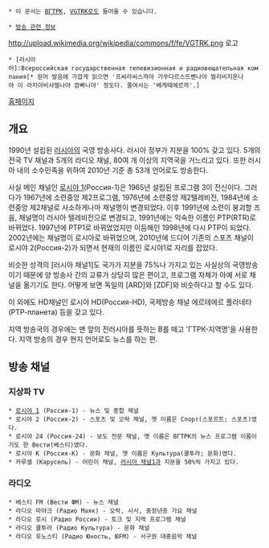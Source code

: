  * 이 문서는 [[ВГТРК]], [[VGTRK]]로도 들어올 수 있습니다.

 * [[방송 관련 정보]]

http://upload.wikimedia.org/wikipedia/commons/f/fe/VGTRK.png
로고

 * [러시아어]:Всероссийская государственная телевизионная и радиовещательная компания[* 원어 발음에 가깝게 읽으면 '프씨라씨스까야 가쑤다르스뜨볜나야 찔리비지온나야 이 라지아비샤찔나야 깜빠니야' 정도다. 줄여서는 '베게떼에르까'.]

[http://vgtrk.com 홈페이지]

== 개요 ==
1990년 설립된 [[러시아]]의 국영 방송사다. 러시아 정부가 지분을 100% 갖고 있다. 5개의 전국 TV 채널과 5개의 라디오 채널, 80여 개 이상의 지역국을 거느리고 있다. 또한 러시아 내의 소수민족을 위하여 2010년 기준 총 53개 언어로도 방송한다.

사실 메인 채널인 [[로시야 1]](Россия-1)은 1965년 설립된 프로그램 3이 전신이다. 그러다가 1967년에 소련중앙 제2프로그램, 1976년에 소련중앙 제2텔레비전, 1984년에 소련중앙 제2채널로 사소하게나마 채널명이 변경되었다. 이후 1991년에 소련이 붕괴할 즈음, 채널명이 러시아 텔레비전으로 변경되고, 1991년에는 익숙한 이름인 РТР(RTR)로 바뀌었다. 1997년에 РТР1로 바뀌었었지만 이듬해인 1998년에 다시 РТР이 되었다. 2002년에는 채널명이 로시아로 바뀌었으며, 2010년에 드디어 기존의 스포츠 채널이 로시야 2(Россия-2)가 되면서 현재의 이름인 로시야1로 자리를 잡았다.

비슷한 성격의 [러시아 채널1]도 국가가 지분을 75%나 가지고 있는 사실상의 국영방송이기 때문에 양 방송사 간의 교류가 상당히 많은 편이고, 프로그램 자체가 아예 서로 채널을 옮기기도 한다. 어떻게 보면 독일의 [ARD]와 [ZDF]와 비슷하다고 할 수도 있다.

이 외에도 HD채널인 로시야 HD(Россия-HD), 국제방송 채널 에르테에르 플라네타(РТР-планета) 등을 갖고 있다.

지역 방송국의 경우에는 맨 앞의 전러시아를 뜻하는 В를 떼고 'ГТРК-지역명'을 사용한다. 지역 방송의 경우 현지 언어로도 뉴스를 하는 편.

== 방송 채널 ==
=== 지상파 TV ===
 * [[로시야 1]] (Россия-1) - 뉴스 및 종합 채널
 * 로시야 2 (Россия-2) - 스포츠 및 오락 채널, 옛 이름은 Спорт(스포르트; 스포츠)였다.
 * 로시야 24 (Россия-24) - 보도 전문 채널, 옛 이름은 ВГТРК의 뉴스 프로그램 이름이기도 한 Вести(베스티)였다.
 * 로시야 К (Россия-К) - 문화 채널, 옛 이름은 Культура(쿨투라; 문화)였다.
 * 카루셀 (Карусель) - 어린이 채널, [[러시아 채널1]]과 지분을 50%씩 가지고 있다.

=== 라디오 ===
 * 베스티 FM (Вести ФМ) - 뉴스 채널
 * 라디오 마야크 (Радио Маяк) - 오락, 시사, 중장년층 가요 채널
 * 라디오 로시 (Радио России) - 토크 및 지역 프로그램 채널
 * 라디오 쿨투라 (Радио Культура) - 문화 채널
 * 라디오 유노스티 (Радио Юность, ЮFM) - 서구권 대중음악 채널

